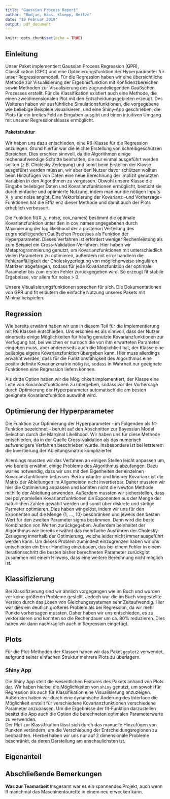 ```yaml
---
title: "Gaussian Process Report"
author: "Budjan, Haas, Klumpp, Reitze"
date: "19 Februar 2019"
output: pdf_document
---
```

  
  ```r
knitr::opts_chunk$set(echo = TRUE)
```

## Einleitung

Unser Paket implementiert Gaussian Process Regression (GPR), Classification (GPC) und eine Optimierungsfunktion der Hyperparameter für unser Regressionsmodell. Für die  Regression haben wir eine übersichtliche Methode zur Visualisierung der Ergebnisfunktion mit Konfidenzbereichen sowie Methoden zur Visualisierung des zugrundeliegenden Gaußschen Prozesses erstellt. Für die Klassifikation existiert auch eine Methode, die einen zweidimensionalen Plot mit den Entscheidungsgebieten erzeugt. Des Weiteren haben wir ausführliche Simulationsfunktionen, die vorgegebene wie beliebige Beispiele visualisieren, und eine Shiny-App geschrieben, die Plots für ein breites Feld an Eingaben ausgibt und einen intuitiven Umgang mit unserer Regressionsklasse ermöglicht.

#### Paketstruktur

Wir haben uns dazu entschieden, eine R6-Klasse für die Regression anzulegen. Grund hierfür war die leichte Erstellung von schreibgeschützen Bereichen. Dies erschien sinnvoll, da die Algorithmen einige rechenaufwendige Schritte beinhalten, die nur einmal ausgeführt werden sollten (z.B. Cholesky Zerlegung) und somit beim Erstellen der Klasse ausgeführt werden müssen, wir aber den Nutzer davor schützen wollten beim Hinzufügen von Daten eine neue Berechnung der implizit genutzten Variablen in den Algorithmen zu vergessen. Obwohl unsere Klasse die Eingabe beliebiger Daten und Kovarianzfunktionen ermöglicht, besticht sie durch einfache und optimierte Nutzung, indem man nur die nötigen Inputs X, y und noise angibt. Eine Vektorisierung der Kovarianz -und Vorhersage-Funktionen hat die Effizienz dieser Methode und damit auch der Plots erheblich verbessert.

Die Funktion fit(X ,y, noise, cov_names) bestimmt die optimale Kovarianzfunktion unter den in cov_names angegebenen durch Maximierung der log likelihood der a posteriori Verteilung des zugrundeliegenden Gaußschen Prozesses als Funktion der Hyperparameter. Dieses Verfahren ist erfordert weniger Rechenleistung als zum Beispiel ein Cross-Validation-Verfahren. Hier haben wir Metaprogrammierung genutzt, um Kovarianzfunktionen mit unterschiedlich vielen Parametern zu optimieren, außerdem mit error handlern die Fehleranfälligkeit der Choleskyzerlegung von möglicherweise singulären Matrizen abgefangen, sodass für jede Kovarianzfunktion der optimale Parameter bis zum ersten Fehler zurückgegeben wird. So erzeugt fit stabile Ergebnisse, vor allem für noise > 0.

Unsere Visualisierungsfunktionen sprechen für sich. Die Dokumentationen von GPR und fit erläutern die einfache Nutzung unseres Pakets mit Minimalbeispielen.
  
  
## Regression

Wie bereits erwähnt haben wir uns in diesem Teil für die Implementierung mit R6 Klassen entschieden. Uns erschien es als sinnvoll, dass der Nutzer einerseits einige Möglichkeiten für häufig genutzte Kovarianzfunktionen zur Verfügung hat, bei welchen er nurnoch die von ihm erwarteten Parameter eingeben muss, aber andererseits auch die Möglichkeit hat, der Klasse eine beliebige eigene Kovarianzfunktion übergeben kann. Hier muss allerdings erwähnt werden, dass für die Funktionsfähigkeit des Algorithmus eine positiv definite Kovarianzmatrix nötig ist, sodass in Wahrheit nur geeignete Funktionen eine Regression liefern können.

Als dritte Option haben wir die Möglichkeit implementiert, der Klasse eine Liste von Kovarianzfunktionen zu übergeben, sodass vor der Vorhersage durch Optimierung der Hyperparameter automatisch die am besten geeignete Kovarianzfunktion auswählt wird.

## Optimierung der Hyperparameter

Die Funktion zur Optimierung der Hyperparameter - im Folgenden als fit-Funktion bezeichnet - beruht auf den Abschnitten zur Bayessian Model Selection durch die Marginal Likelihood. Wir haben uns für diese Methode entschieden, da in der Quelle  Cross-validation als das numerisch aufwendigere Verfahren beschrieben wurde. Insbesondere ist bei letzterem die Invertierung der Ableitungsmatrix komplizierter.

Allerdings mussten wir das Verfahren an einigen Stellen leicht anpassen um, wie bereits erwähnt, einige Probleme des Algorithmus abzufangen.
Dazu war es notwendig, dass wir uns mit den Eigenheiten der einzelnen Kovarianzfunktionen befassen. Bei konstanter und linearer Kovarianz ist die Matrix der Ableitungen im Allgemeinen nicht invertierbar. Daher mussten wir hier die Optimierung anpassen und konnten nicht die Newton Methode mithilfe der Ableitung anwenden. 
Außerdem mussten wir sicherstellen, dass bei polynomiellen Kovarianzfunktionen die Exponenten aus der Menge der natürlichen Zahlen gewählt werden und somit über diskrete und stetige Parmeter optimieren. Dies haben wir gelöst, indem wir uns für den Exponenten auf die Menge {1, ..., 10} beschränken und jeweils den besten Wert für den zweiten Parameter sigma bestimmen. Dann wird die beste Kombination von Werten zurückgegeben.
Außerdem beinhaltet der Algorithmus wie bereits erwähnt das mehrfache Ausführen der Cholesky-Zerlegung innerhalb der Optimierung, welche leider nicht immer ausgeführt werden kann. Um dieses Problem zumindest einzugrenzen haben wir uns entschieden ein Error Handling einzubauen, das bei einem Fehler in einem Iterationsschritt die besten bisher berechneten Parameter zurückgibt zusammen mit einem Hinweis, dass eine weitere Berechnung nicht möglich ist.

## Klassifizierung

Bei Klassifizierung sind wir ähnlich vorgegangen wie im Buch und wurden vor keine größeren Probleme gestellt. Jedoch war die im Buch vorgestellte Version durch das Lösen von Gleichungssystemen sehr Zeitaufwendig. Hier war dies ein deutlich größeres Problem als bei Regression, da wir mehr Punkte vorhersagen mussten. Daher haben wir uns entschieden, es zu vektorisieren und konnten so die Rechendauer um ca. 80% reduzieren. Dies haben wir dann nachträglich auch in Regression eingefügt.

## Plots

Für die Plot-Methoden der Klassen haben wir das Paket `ggplot2` verwendet, aufgrund seiner einfachen Struktur mehrere Plots zu überlagern. 

### Shiny App

Die Shiny App stellt die wesentlichen Features des Pakets anhand von Plots dar. Wir haben hierbei die Möglichkeiten von `shiny` genutzt, um sowohl für Regression als auch für Klassifikation eine Visualisierung anzuzeigen. Außerdem haben wir durch eine dynamische Änderung des Interface die Möglichkeit erstellt für verschiedene Kovarianzfunktionen verschiedene Parameter anzupassen. Um die Ergebnisse der fit-Funktion darzustellen besitzt die App auch die Option die berechneten optimalen Parameterwerte zu verwenden.  
Der Plot zur Klassifikation lässt sich durch das manuelle Hinzufügen von Punkten verändern, um die Verschiebung der Entscheidungsregionen zu beobachten. Hierbei haben wir uns nur auf 2 dimensionale Probleme beschränkt, da deren Darstellung am anschaulichsten ist.


## Eigenanteil


## Abschließende Bemerkungen
**Was zur Teamarbeit**
Insgesamt war es ein spannendes Projekt, auch wenn R manchmal das Maschinentourette in einem neu erwecken kann.



